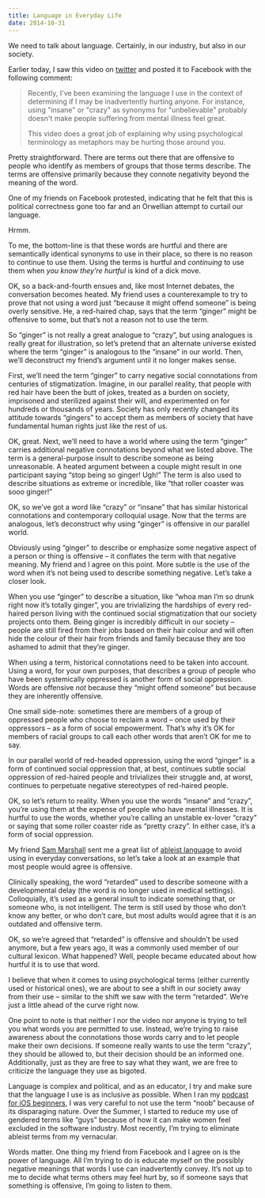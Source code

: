 ```yaml
---
title: Language in Everyday Life
date: 2014-10-31
---
```



We need to talk about language. Certainly, in our industry, but also in our society. 


Earlier today, I saw this video on [twitter](https://twitter.com/dwiskus/status/528071964834144256) and posted it to Facebook with the following comment:

> Recently, I've been examining the language I use in the context of determining if I may be inadvertently hurting anyone. For instance, using "insane" or "crazy" as synonyms for "unbelievable" probably doesn't make people suffering from mental illness feel great.
> 
> This video does a great job of explaining why using psychological terminology as metaphors may be hurting those around you.

<YouTube videoID='8pK5FuptsSQ' />

Pretty straightforward. There are terms out there that are offensive to people who identify as members of groups that those terms describe. The terms are offensive primarily because they connote negativity beyond the meaning of the word. 

One of my friends on Facebook protested, indicating that he felt that this is political correctness gone too far and an Orwellian attempt to curtail our language. 

Hrmm. 

To me, the bottom-line is that these words are hurtful and there are semantically identical synonyms to use in their place, so there is no reason to continue to use them. Using the terms is hurtful and *continuing* to use them when *you know they’re hurtful* is kind of a dick move. 

OK, so a back-and-fourth ensues and, like most Internet debates, the conversation becomes heated. My friend uses a counterexample to try to prove that not using a word just “because it might offend someone” is being overly sensitive. He, a red-haired chap, says that the term “ginger” might be offensive to some, but that’s not a reason not to use the term. 

So “ginger” is not really a great analogue to “crazy”, but using analogues is really great for illustration, so let’s pretend that an alternate universe existed where the term “ginger” is analogous to the “insane” in our world. Then, we’ll deconstruct my friend’s argument until it no longer makes sense.

First, we’ll need the term “ginger” to carry negative social connotations from centuries of stigmatization. Imagine, in our parallel reality, that people with red hair have been the butt of jokes, treated as a burden on society, imprisoned and sterilized against their will, and experimented on for hundreds or thousands of years. Society has only recently changed its attitude towards “gingers” to accept them as members of society that have fundamental human rights just like the rest of us. 

OK, great. Next, we’ll need to have a world where using the term “ginger” carries additional negative connotations beyond what we listed above. The term is a general-purpose insult to describe someone as being unreasonable. A heated argument between a couple might result in one participant saying “stop being so ginger! Ugh!” The term is also used to describe situations as extreme or incredible, like “that roller coaster was sooo ginger!”

OK, so we’ve got a word like “crazy” or “insane” that has similar historical connotations and contemporary colloquial usage. Now that the terms are analogous, let’s deconstruct why using “ginger” is offensive in our parallel world. 

Obviously using “ginger” to describe or emphasize some negative aspect of a person or thing is offensive – it conflates the term with that negative meaning. My friend and I agree on this point. More subtle is the use of the word when it’s not being used to describe something negative. Let’s take a closer look.

When you use “ginger” to describe a situation, like “whoa man I’m so drunk right now it’s totally ginger”, you are trivializing the hardships of every red-haired person living with the continued social stigmatization that our society projects onto them. Being ginger is incredibly difficult in our society – people are still fired from their jobs based on their hair colour and will often hide the colour of their hair from friends and family because they are too ashamed to admit that they’re ginger.

When using a term, historical connotations need to be taken into account. Using a word, for your own purposes, that describes a group of people who have been systemically oppressed is another form of social oppression. Words are offensive *not* because they “might offend someone” but because they are inherently offensive. 

One small side-note: sometimes there are members of a group of oppressed people who choose to reclaim a word – once used by their oppressors – as a form of social empowerment. That’s why it’s OK for members of racial groups to call each other words that aren’t OK for me to say.

In our parallel world of red-headed oppression, using the word “ginger” is a form of continued social oppression that, at best, continues subtle social oppression of red-haired people and trivializes their struggle and, at worst, continues to perpetuate negative stereotypes of red-haired people. 

OK, so let’s return to reality. When you use the words “insane” and “crazy”, you’re using them at the expense of people who have mental illnesses. It is hurtful to use the words, whether you’re calling an unstable ex-lover “crazy” or saying that some roller coaster ride as “pretty crazy”. In either case, it’s a form of social oppression.

My friend [Sam Marshall](http://twitter.com/Dirk_Gently) sent me a great list of [ableist language](http://www.autistichoya.com/p/ableist-words-and-terms-to-avoid.html) to avoid using in everyday conversations, so let’s take a look at an example that most people would agree is offensive.

Clinically speaking, the word “retarded” used to describe someone with a developmental delay (the word is no longer used in medical settings). Colloquially, it’s used as a general insult to indicate something that, or someone who, is not intelligent. The term is still used by those who don’t know any better, or who don’t care, but most adults would agree that it is an outdated and offensive term. 

OK, so we’re agreed that “retarded” is offensive and shouldn’t be used anymore, but a few years ago, it was a commonly used member of our cultural lexicon. What happened? Well, people became educated about how hurtful it is to use that word. 

I believe that when it comes to using psychological terms (either currently used or historical ones), we are about to see a shift in our society away from their use – similar to the shift we saw with the term “retarded”. We’re just a little ahead of the curve right now. 

One point to note is that neither I nor the video nor anyone is trying to tell you what words you are permitted to use. Instead, we’re trying to raise awareness about the connotations those words carry and to let people make their own decisions. If someone really wants to use the term “crazy”, they should be allowed to, but their decision should be an informed one. Additionally, just as they are free to say what they want, we are free to criticize the language they use as bigoted. 

Language is complex and political, and as an educator, I try and make sure that the language I use is as inclusive as possible. When I ran my [podcast for iOS beginners](http://springboardshow.com), I was very careful to not use the term “noob” because of its disparaging nature. Over the Summer, I started to reduce my use of gendered terms like “guys” because of how it can make women feel excluded in the software industry. Most recently, I’m trying to eliminate ableist terms from my vernacular. 

Words matter. One thing my friend from Facebook and I agree on is the power of language. All I’m trying to do is educate myself on the possibly negative meanings that words I use can inadvertently convey. It’s not up to me to decide what terms others may feel hurt by, so if someone says that something is offensive, I’m going to listen to them.

  
